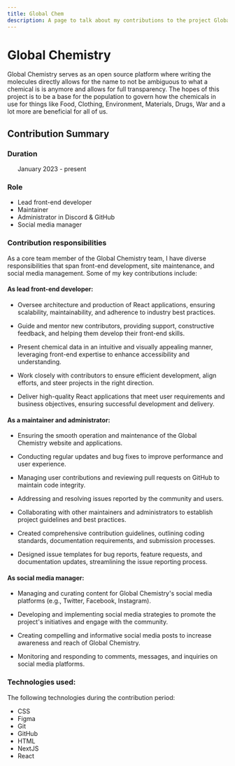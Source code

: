```yaml
---
title: Global Chem
description: A page to talk about my contributions to the project Global Chem.
---
```



# Global Chemistry

<OSSHero src='/GlobalChem-logo.png' alt='Global Chemistry written in red with a molecule on the right side in gray and red.' repo="https://github.com/Global-Chem" href="https://globalchemistry.org/" />

Global Chemistry serves as an open source platform where writing the molecules directly allows for the name to not be ambiguous to what a chemical is is anymore and allows for full transparency. The hopes of this project is to be a base for the population to govern how the chemicals in use for things like Food, Clothing, Environment, Materials, Drugs, War and a lot more are beneficial for all of us.

## Contribution Summary

### Duration
&nbsp;&nbsp;&nbsp;&nbsp;&nbsp;&nbsp;January 2023 - present

### Role
* Lead front-end developer
* Maintainer
* Administrator in Discord & GitHub
* Social media manager

### Contribution responsibilities
As a core team member of the Global Chemistry team, I have diverse responsibilities that span front-end development, site maintenance, and social media management. Some of my key contributions include:

#### As lead front-end developer:

* Oversee architecture and production of React applications, ensuring scalability, maintainability, and adherence to industry best practices.

* Guide and mentor new contributors, providing support, constructive feedback, and helping them develop their front-end skills.

* Present chemical data in an intuitive and visually appealing manner, leveraging front-end expertise to enhance accessibility and understanding.

* Work closely with contributors to ensure efficient development, align efforts, and steer projects in the right direction.

* Deliver high-quality React applications that meet user requirements and business objectives, ensuring successful development and delivery.

#### As a maintainer and administrator:

* Ensuring the smooth operation and maintenance of the Global Chemistry website and applications.

* Conducting regular updates and bug fixes to improve performance and user experience.

* Managing user contributions and reviewing pull requests on GitHub to maintain code integrity.

* Addressing and resolving issues reported by the community and users.

* Collaborating with other maintainers and administrators to establish project guidelines and best practices.

* Created comprehensive contribution guidelines, outlining coding standards, documentation requirements, and submission processes.

* Designed issue templates for bug reports, feature requests, and documentation updates, streamlining the issue reporting process.

#### As social media manager:

* Managing and curating content for Global Chemistry's social media platforms (e.g., Twitter, Facebook, Instagram).

* Developing and implementing social media strategies to promote the project's initiatives and engage with the community.

* Creating compelling and informative social media posts to increase awareness and reach of Global Chemistry.

* Monitoring and responding to comments, messages, and inquiries on social media platforms.

### Technologies used:

The following technologies during the contribution period:

* CSS
* Figma
* Git
* GitHub
* HTML
* NextJS
* React